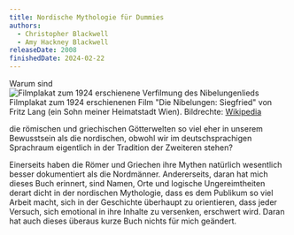 ```yaml
---
title: Nordische Mythologie für Dummies
authors:
  - Christopher Blackwell
  - Amy Hackney Blackwell
releaseDate: 2008
finishedDate: 2024-02-22
---
```



<BookHeading frontmatter={frontmatter} />

Warum sind <Marginnote>
<img src="/img/nibelungen_2024.jpg" alt="Filmplakat zum 1924 erschienene Verfilmung des Nibelungenlieds" />
Filmplakat zum 1924 erschienenen Film "Die Nibelungen: Siegfried" von Fritz Lang
(ein Sohn meiner Heimatstadt Wien). Bildrechte:
<a rel="nofollow noopener" href="https://en.wikipedia.org/wiki/Die_Nibelungen">Wikipedia</a>

</Marginnote>die römischen und griechischen Götterwelten so viel eher in unserem Bewusstsein als die nordischen,  obwohl wir im deutschsprachigen Sprachraum eigentlich in der Tradition der Zweiteren stehen?

Einerseits haben die Römer und Griechen ihre Mythen natürlich wesentlich besser
dokumentiert als die Nordmänner. Andererseits, daran hat mich dieses Buch
erinnert, sind Namen, Orte und logische Ungereimtheiten derart dicht in der
nordischen Mythologie, dass es dem Publikum so viel Arbeit macht, sich in der
Geschichte überhaupt zu orientieren, dass jeder Versuch, sich emotional in ihre
Inhalte zu versenken, erschwert wird. Daran hat auch dieses überaus kurze Buch
nichts für mich geändert.
